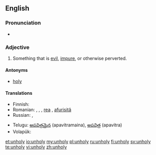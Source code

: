 ==English==

===Pronunciation===
* {{rhymes|əʊli}}

===Adjective===
{{en-adj|unhol|ier|more}}

# Something that is [[evil]], [[impure]], or otherwise perverted.

====Antonyms====
* [[holy]]

====Translations====
{{trans-top|something that is [[evil]]}}
* Finnish: {{t-|fi|epäpyhä}}
* Romanian: {{t+|ro|rău|m|n}}, {{t-|ro|nesfânt}} {{m|n}}, {{t-|ro|afurisit}} {{m|n}}, [[rea]] {{f}}, [[afurisită]] {{f}}
* Russian: {{t+|ru|нечестивый|sc=Cyrl}}, {{t+|ru|порочный|sc=Cyrl}}
{{trans-mid}}
* Telugu: [[అపవిత్రమైన]] (apavitramaina), [[అపవిత్ర]] (apavitra)
* Volapük: {{t+|vo|nesaludik}}
{{trans-bottom}}

[[et:unholy]]
[[io:unholy]]
[[my:unholy]]
[[pl:unholy]]
[[ru:unholy]]
[[fi:unholy]]
[[sv:unholy]]
[[te:unholy]]
[[vi:unholy]]
[[zh:unholy]]